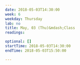 ```yaml
---
date: 2018-05-03T14:30:00
week: 6
weekday: Thursday
lab: no
title: May, 03 (Thu)&mdash;Class
readings:

optional: []
startTime: 2018-05-03T14:30:00
endTime: 2018-05-03T15:50:00

---
```

